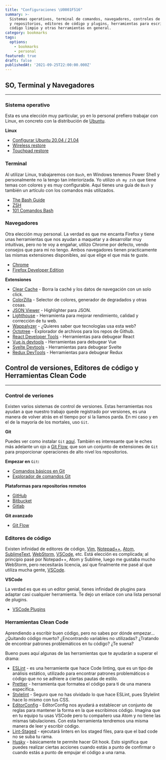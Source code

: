 ```yaml
---
title: "Configuraciones \U0001F516"
summary: >-
  Sistemas operativos, terminal de comandos, navegadores, controles de versiones
  y repositorios, editores de código y plugins, herramientas para escribir
  código limpio y otras herramientas en general.
category: bookmarks
tags:
  options:
    - bookmarks
    - personal
featured: true
draft: false
publishedAt: '2021-09-25T22:00:00.000Z'
---
```


## SO, Terminal y Navegadores

***

### Sistema operativo

Esta es una elección muy particular, yo en lo personal prefiero trabajar con Linux, en concreto con la distribución de [Ubuntu](https://ubuntu.com/ "").

**Linux**

* [Configurar Ubuntu 20.04 / 21.04](/blog/linux/configurar-ubuntu "")
* [Wireless restore](https://askubuntu.com/questions/1182722/intel-wireless-ac-9462-not-working-w-18-04-lts "")
* [Touchpad restore](https://askubuntu.com/questions/528293/is-there-a-way-to-restart-the-touchpad-driver "")

### Terminal

Al utilizar Linux, trabajaremos con `Bash`, en Windows tenemos Power Shell y personalmente no la tengo tan interiorizada. Yo utilizo `oh my zsh` que tiene temas con colores y es muy configurable. Aquí tienes una guía de `Bash` y también un artículo con los comandos más utilizados.

* [The Bash Guide](https://guide.bash.academy/ "")
* [ZSH](https://ohmyz.sh/ "")
* [101 Comandos Bash](/blog/linux/101-comandos-bash "")

### Navegadores

Otra elección muy personal. La verdad es que me encanta Firefox y tiene unas herramientas que nos ayudan a maquetar y a desarrollar muy intuitivas, pero no te voy a engañar, utilizo Chrome por defecto, vendo consejos que para mi no tengo. Ambos navegadores tienen practicamente las mismas extensiones disponibles, así que elige el que más te guste.

* [Chrome](https://www.google.com/chrome/ "")
* [Firefox Developer Edition](https://www.mozilla.org/en-US/firefox/developer/ "")

**Extensiones**

* [Clear Cache](https://chrome.google.com/webstore/detail/clear-cache/cppjkneekbjaeellbfkmgnhonkkjfpdn?hl=en "") - Borra la caché y los datos de navegación con un solo click.
* [ColorZilla](https://chrome.google.com/webstore/detail/colorzilla/bhlhnicpbhignbdhedgjhgdocnmhomnp?hl=en "") - Selector de colores, generador de degradados y otras cosas.
* [JSON Viewer](https://chrome.google.com/webstore/detail/json-viewer/gbmdgpbipfallnflgajpaliibnhdgobh?hl=en "") - Highlighter para JSON.
* [Lighthouse](https://chrome.google.com/webstore/detail/lighthouse/blipmdconlkpinefehnmjammfjpmpbjk?hl=en "") - Herramienta para mejorar rendimiento, calidad y corrección de tu web.
* [Wappalyzer](https://www.google.com/chrome/ "") - ¿Quieres saber que tecnologías usa esta web?
* [Octotree](https://chrome.google.com/webstore/detail/octotree-github-code-tree/bkhaagjahfmjljalopjnoealnfndnagc?hl=en "") - Explorador de archivos para los repos de Github.
* [React Developer Tools](https://chrome.google.com/webstore/detail/react-developer-tools/fmkadmapgofadopljbjfkapdkoienihi?hl=en "") - Herramientas para debugear React
* [Vue.js devtools](https://chrome.google.com/webstore/detail/vuejs-devtools/nhdogjmejiglipccpnnnanhbledajbpd?hl=en "") - Herramientas para debugear Vue
* [Svelte Devtools](https://chrome.google.com/webstore/detail/svelte-devtools/ckolcbmkjpjmangdbmnkpjigpkddpogn?hl=en "") - Herramientas para debugear Svelte
* [Redux DevTools](https://chrome.google.com/webstore/detail/redux-devtools/lmhkpmbekcpmknklioeibfkpmmfibljd?hl=en "") - Herramientas para debugear Redux

## Control de versiones, Editores de código y Herramientas Clean Code

***

### Control de veriones

Existen varios sistemas de control de versiones. Estas herramientas nos ayudan a que nuestro trabajo quede registrado por versiones, es una manera de volver atrás en el tiempo por si la liamos parda. En mi caso y en el de la mayoría de los mortales, uso `Git`.

**Git**

Puedes ver como instalar `Git` [aquí](https://www.notion.so/blog/linux/configurar-ubuntu#git ""). También es interesante que le eches más adelante un ojo a [Git Flow](https://danielkummer.github.io/git-flow-cheatsheet/ ""), que son un conjunto de extensiones de `Git` para proporcionar operaciones de alto nivel los repositorios.

**Empezar en** `Git`**:**

* [Comandos básicos en Git](https://github.com/susannalles/MinimalEditions/wiki/Lista-Comandos-Git "")
* [Explorador de comandos Git](https://gitexplorer.com/ "")

**Plataformas para repositorios remotos**

* [GitHub](https://github.com/ "")
* [Bitbucket](https://bitbucket.org/ "")
* [Gitlab](https://about.gitlab.com/ "")

**Git avanzado**

* [Git Flow](https://danielkummer.github.io/git-flow-cheatsheet/ "")

### Editores de código

Existen infinidad de editores de código, [Vim](https://www.vim.org/ ""), [Notepad++](https://notepad-plus-plus.org/downloads/ ""), [Atom](https://atom.io/ ""), [SublimeText](https://www.sublimetext.com/ ""), [WebStorm](https://www.jetbrains.com/webstorm/ ""), [VSCode](https://code.visualstudio.com/ ""), etc. Está elección es complicada; al principio pasé por Notepad++, Atom y Sublime, luego me gustaba mucho WebStorm, pero necesitarás licencia, así que finalmente me pasé al que utiliza mucha gente, [VSCode](https://code.visualstudio.com/ "").

**VSCode**

La verdad es que es un editor genial, tienes infinidad de plugins para adaptar casi cualquier herramienta. Te dejo un enlace con una lista personal de plugins.

* [VSCode Plugins](/blog/vscode/plugins "")

### Herramientas Clean Code

Aprendiendo a escribir buen código, pero no sabes por dónde empezar... ¿Quitando código muerto? ¿Encontrando variables no utilizadas? ¿Tratando de encontrar patrones problemáticos en tu código? ¿Te suena?

Bueno pues aquí algunas de las herramientas que te ayudarán a superar el drama:

* [ESLint](https://eslint.org/ "") - es una herramiente que hace Code linting, que es un tipo de análisis estático, utilizado para encontrar patrones problemáticos o código que no se adhiere a ciertas pautas de estilo.
* [Prettier](https://prettier.io/ "") - herramienta que formatea el código para ti de una manera específica.
* [Stylelint](https://stylelint.io/ "") - Seguro que no has olvidado lo que hace ESLint, pues Stylelint hace lo mismo con tus CSS.
* [EditorConfig](https://editorconfig.org/ "") - EditorConfig nos ayudará a establecer un conjunto de reglas para mantener la forma en la que escribimos código. Imagina que en tu equipo tu usas VSCode pero tu compañero usa Atom y no tiene las mismas tabulaciones. Con esta herramienta tendremos una misma manera de leer y escribir código.
* [Lint-Staged](https://github.com/okonet/lint-staged "") - ejecutará linters en los staged files, para que el bad code no se suba tu rama.
* [Husky](https://github.com/typicode/husky "") - básicamente te permite hacer Git hook. Esto significa que puedes realizar ciertas acciones cuando estás a punto de confirmar o cuando estás a punto de empujar el código a una rama.

